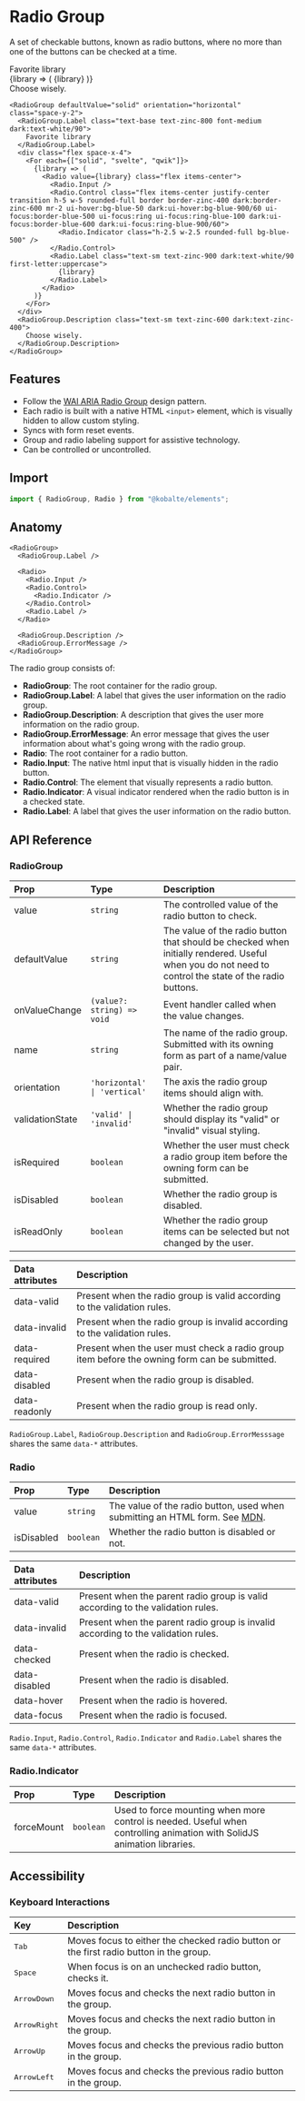 

# Radio Group

A set of checkable buttons, known as radio buttons, where no more than one of the buttons can be checked at a time.

<Preview isCentered>
  <RadioGroup defaultValue="solid" orientation="horizontal" class="space-y-2">
    <RadioGroup.Label class="text-base text-zinc-800 font-medium dark:text-white/90">
      Favorite library
    </RadioGroup.Label>
    <div class="flex space-x-4">
      <For each={["solid", "svelte", "qwik"]}>
        {library => (
          <Radio value={library} class="flex items-center">
            <Radio.Input />
            <Radio.Control class="flex items-center justify-center transition h-5 w-5 rounded-full border border-zinc-400 dark:border-zinc-600 mr-2 ui-hover:bg-blue-50 dark:ui-hover:bg-blue-900/60 ui-focus:border-blue-500 ui-focus:ring ui-focus:ring-blue-100 dark:ui-focus:border-blue-600 dark:ui-focus:ring-blue-900/60">
              <Radio.Indicator class="h-2.5 w-2.5 rounded-full bg-blue-500" />
            </Radio.Control>
            <Radio.Label class="text-sm text-zinc-900 dark:text-white/90 first-letter:uppercase">
              {library}
            </Radio.Label>
          </Radio>
        )}
      </For>
    </div>
    <RadioGroup.Description class="text-sm text-zinc-600 dark:text-zinc-400">
      Choose wisely.
    </RadioGroup.Description>
  </RadioGroup>
</Preview>

```tsx
<RadioGroup defaultValue="solid" orientation="horizontal" class="space-y-2">
  <RadioGroup.Label class="text-base text-zinc-800 font-medium dark:text-white/90">
    Favorite library
  </RadioGroup.Label>
  <div class="flex space-x-4">
    <For each={["solid", "svelte", "qwik"]}>
      {library => (
        <Radio value={library} class="flex items-center">
          <Radio.Input />
          <Radio.Control class="flex items-center justify-center transition h-5 w-5 rounded-full border border-zinc-400 dark:border-zinc-600 mr-2 ui-hover:bg-blue-50 dark:ui-hover:bg-blue-900/60 ui-focus:border-blue-500 ui-focus:ring ui-focus:ring-blue-100 dark:ui-focus:border-blue-600 dark:ui-focus:ring-blue-900/60">
            <Radio.Indicator class="h-2.5 w-2.5 rounded-full bg-blue-500" />
          </Radio.Control>
          <Radio.Label class="text-sm text-zinc-900 dark:text-white/90 first-letter:uppercase">
            {library}
          </Radio.Label>
        </Radio>
      )}
    </For>
  </div>
  <RadioGroup.Description class="text-sm text-zinc-600 dark:text-zinc-400">
    Choose wisely.
  </RadioGroup.Description>
</RadioGroup>
```

## Features

- Follow the [WAI ARIA Radio Group](https://www.w3.org/WAI/ARIA/apg/patterns/radiobutton/) design pattern.
- Each radio is built with a native HTML `<input>` element, which is visually hidden to allow custom styling.
- Syncs with form reset events.
- Group and radio labeling support for assistive technology.
- Can be controlled or uncontrolled.

## Import

```ts
import { RadioGroup, Radio } from "@kobalte/elements";
```

## Anatomy

```tsx
<RadioGroup>
  <RadioGroup.Label />

  <Radio>
    <Radio.Input />
    <Radio.Control>
      <Radio.Indicator />
    </Radio.Control>
    <Radio.Label />
  </Radio>

  <RadioGroup.Description />
  <RadioGroup.ErrorMessage />
</RadioGroup>
```

The radio group consists of:

- **RadioGroup**: The root container for the radio group.
- **RadioGroup.Label**: A label that gives the user information on the radio group.
- **RadioGroup.Description**: A description that gives the user more information on the radio group.
- **RadioGroup.ErrorMessage**: An error message that gives the user information about what's going wrong with the radio group.
- **Radio**: The root container for a radio button.
- **Radio.Input**: The native html input that is visually hidden in the radio button.
- **Radio.Control**: The element that visually represents a radio button.
- **Radio.Indicator**: A visual indicator rendered when the radio button is in a checked state.
- **Radio.Label**: A label that gives the user information on the radio button.

## API Reference

### RadioGroup

| Prop            | Type                         | Description                                                                                                                                          |
| :-------------- | :--------------------------- | :--------------------------------------------------------------------------------------------------------------------------------------------------- |
| value           | `string`                     | The controlled value of the radio button to check.                                                                                                   |
| defaultValue    | `string`                     | The value of the radio button that should be checked when initially rendered. Useful when you do not need to control the state of the radio buttons. |
| onValueChange   | `(value?: string) => void`   | Event handler called when the value changes.                                                                                                         |
| name            | `string`                     | The name of the radio group. Submitted with its owning form as part of a name/value pair.                                                            |
| orientation     | `'horizontal' \| 'vertical'` | The axis the radio group items should align with.                                                                                                    |
| validationState | `'valid' \| 'invalid'`       | Whether the radio group should display its "valid" or "invalid" visual styling.                                                                      |
| isRequired      | `boolean`                    | Whether the user must check a radio group item before the owning form can be submitted.                                                              |
| isDisabled      | `boolean`                    | Whether the radio group is disabled.                                                                                                                 |
| isReadOnly      | `boolean`                    | Whether the radio group items can be selected but not changed by the user.                                                                           |

| Data attributes | Description                                                                                  |
| :-------------- | :------------------------------------------------------------------------------------------- |
| data-valid      | Present when the radio group is valid according to the validation rules.                     |
| data-invalid    | Present when the radio group is invalid according to the validation rules.                   |
| data-required   | Present when the user must check a radio group item before the owning form can be submitted. |
| data-disabled   | Present when the radio group is disabled.                                                    |
| data-readonly   | Present when the radio group is read only.                                                   |

`RadioGroup.Label`, `RadioGroup.Description` and `RadioGroup.ErrorMesssage` shares the same `data-*` attributes.

### Radio

| Prop       | Type      | Description                                                                                                                                               |
| :--------- | :-------- | :-------------------------------------------------------------------------------------------------------------------------------------------------------- |
| value      | `string`  | The value of the radio button, used when submitting an HTML form. See [MDN](https://developer.mozilla.org/en-US/docs/Web/HTML/Element/input/radio#Value). |
| isDisabled | `boolean` | Whether the radio button is disabled or not.                                                                                                              |

| Data attributes | Description                                                                       |
| :-------------- | :-------------------------------------------------------------------------------- |
| data-valid      | Present when the parent radio group is valid according to the validation rules.   |
| data-invalid    | Present when the parent radio group is invalid according to the validation rules. |
| data-checked    | Present when the radio is checked.                                                |
| data-disabled   | Present when the radio is disabled.                                               |
| data-hover      | Present when the radio is hovered.                                                |
| data-focus      | Present when the radio is focused.                                                |

`Radio.Input`, `Radio.Control`, `Radio.Indicator` and `Radio.Label` shares the same `data-*` attributes.

### Radio.Indicator

| Prop       | Type      | Description                                                                                                             |
| :--------- | :-------- | :---------------------------------------------------------------------------------------------------------------------- |
| forceMount | `boolean` | Used to force mounting when more control is needed. Useful when controlling animation with SolidJS animation libraries. |

## Accessibility

### Keyboard Interactions

| Key                   | Description                                                                            |
| :-------------------- | :------------------------------------------------------------------------------------- |
| <Kbd>Tab</Kbd>        | Moves focus to either the checked radio button or the first radio button in the group. |
| <Kbd>Space</Kbd>      | When focus is on an unchecked radio button, checks it.                                 |
| <Kbd>ArrowDown</Kbd>  | Moves focus and checks the next radio button in the group.                             |
| <Kbd>ArrowRight</Kbd> | Moves focus and checks the next radio button in the group.                             |
| <Kbd>ArrowUp</Kbd>    | Moves focus and checks the previous radio button in the group.                         |
| <Kbd>ArrowLeft</Kbd>  | Moves focus and checks the previous radio button in the group.                         |
